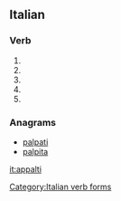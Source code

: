 ==Italian==

===Verb===
{{head|it|verb form}}

# {{conjugation of|appaltare||2|s|pres|ind|lang=it}}
# {{conjugation of|appaltare||1|s|pres|sub|lang=it}}
# {{conjugation of|appaltare||2|s|pres|sub|lang=it}}
# {{conjugation of|appaltare||3|s|pres|sub|lang=it}}
# {{conjugation of|appaltare||3|s|imp|lang=it}}

===Anagrams===
* [[palpati#Italian|palpati]]
* [[palpita#Italian|palpita]]

[[Category:Italian verb forms]]

[[it:appalti]]